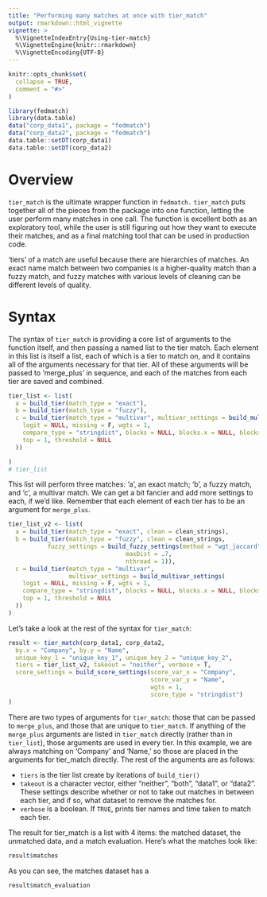 ```yaml
---
title: "Performing many matches at once with tier_match"
output: rmarkdown::html_vignette
vignette: >
  %\VignetteIndexEntry{Using-tier-match}
  %\VignetteEngine{knitr::rmarkdown}
  %\VignetteEncoding{UTF-8}
---
```


```r
knitr::opts_chunk$set(
  collapse = TRUE,
  comment = "#>"
)
```

```r
library(fedmatch)
library(data.table)
data("corp_data1", package = "fedmatch")
data("corp_data2", package = "fedmatch")
data.table::setDT(corp_data1)
data.table::setDT(corp_data2)
```

# Overview

`tier_match` is the ultimate wrapper function in `fedmatch.` `tier_match` puts together all of the pieces from the package into one function, letting the user perform many matches in one call. The function is excellent both as an exploratory tool, while the user is still figuring out how they want to execute their matches, and as a final matching tool that can be used in production code. 

'tiers' of a match are useful because there are hierarchies of matches. An exact name match between two companies is a higher-quality match than a fuzzy match, and fuzzy matches with various levels of cleaning can be different levels of quality. 

# Syntax

The syntax of `tier_match` is providing a core list of arguments to the function itself, and then passing a named list to the tier match. Each element in this list is itself a list, each of which is a tier to match on, and it contains all of the arguments necessary for that tier. All of these arguments will be passed to 'merge_plus' in sequence, and each of the matches from each tier are saved and combined.

```r
tier_list <- list(
  a = build_tier(match_type = "exact"),
  b = build_tier(match_type = "fuzzy"),
  c = build_tier(match_type = "multivar", multivar_settings = build_multivar_settings(
    logit = NULL, missing = F, wgts = 1,
    compare_type = "stringdist", blocks = NULL, blocks.x = NULL, blocks.y = NULL,
    top = 1, threshold = NULL
  ))

)
# tier_list
```

This list will perform three matches: 'a', an exact match; 'b', a fuzzy match, and 'c', a multivar match. We can get a bit fancier and add more settings to each, if we'd like. Remember that each element of each tier has to be an argument for `merge_plus`.

```r
tier_list_v2 <- list(
  a = build_tier(match_type = "exact", clean = clean_strings),
  b = build_tier(match_type = "fuzzy", clean = clean_strings,
           fuzzy_settings = build_fuzzy_settings(method = "wgt_jaccard",
                                 maxDist = .7,
                                 nthread = 1)),
  c = build_tier(match_type = "multivar", 
                 multivar_settings = build_multivar_settings(
    logit = NULL, missing = F, wgts = 1,
    compare_type = "stringdist", blocks = NULL, blocks.x = NULL, blocks.y = NULL,
    top = 1, threshold = NULL
  ))
)
```

Let's take a look at the rest of the syntax for `tier_match`:

```r
result <- tier_match(corp_data1, corp_data2,
  by.x = "Company", by.y = "Name",
  unique_key_1 = "unique_key_1", unique_key_2 = "unique_key_2",
  tiers = tier_list_v2, takeout = "neither", verbose = T,
  score_settings = build_score_settings(score_var_x = "Company",
                                        score_var_y = "Name",
                                        wgts = 1,
                                        score_type = "stringdist")
)
```

There are two types of arguments for `tier_match`: those that can be passed to `merge_plus`, and those that are unique to `tier_match`. If anything of the `merge_plus` arguments are listed in `tier_match` directly (rather than in `tier_list`), those arguments are used in every tier. In this example, we are always matching on 'Company' and 'Name,' so those are placed in the arguments for tier_match directly. The rest of the arguments are as follows:

- `tiers` is the tier list create by iterations of `build_tier()`
- `takeout` is a character vector, either "neither", "both", "data1", or "data2". These settings describe whether or not to take out matches in between each tier, and if so, what dataset to remove the matches for.
- `verbose` is a boolean. If `TRUE`, prints tier names and time taken to match each tier.







The result for tier_match is a list with 4 items: the matched dataset, the unmatched data, and a match evaluation.
Here's what the matches look like:

```r
result$matches
```

As you can see, the matches dataset has a 

```r
result$match_evaluation
```
